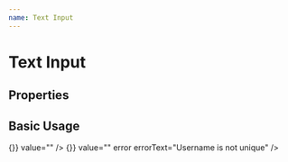 ```yaml
---
name: Text Input
---
```



# Text Input

## Properties

<PropsTable of={TextInput} />

## Basic Usage

<Playground>
  <TextInput
    placeholder="Placholder Here..."
    id="sampleId"
    label="Label"
    onChangeFunction={() => {}}
    value=""
  />
  <TextInput
    placeholder="Placholder Here..."
    id="sampleId"
    label="Label"
    onChangeFunction={() => {}}
    value=""
    error
    errorText="Username is not unique"
  />
</Playground>
